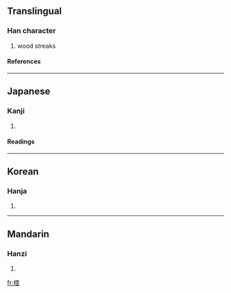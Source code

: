 ==Translingual==
===Han character===
{{Han char|rn=75|rad=木|as=12|sn=16|four=|canj=木一月戈 (DMBI)}}
# wood streaks
====References====
{{Han ref|kx=0553.130|dkj=15537|dj=0941.250|hdz=21290.050|uh=6A52|ud=27218}}

----
==Japanese==
===Kanji===
{{ja-kanji|grade=|rs=木12}}
# {{defn|Japanese}} 
====Readings====
{{ja-readings|on=[[うん]] (un)|kun=[[もくめ]] (mokume)}}

----
==Korean==
===Hanja===
{{ko-hanja|hangeul=운|eumhun=|rv=un|mr=un|y=wun}}
# {{defn|Korean}}

----
==Mandarin==
===Hanzi===
{{cmn-hanzi|pin=[[chén]] ([[chen2]]), [[dèng]] ([[deng4]]), [[yún]] ([[yun2]])|wg=ch'en<sup>2</sup>, teng<sup>4</sup>, yün<sup>2</sup>}}
# {{defn|Mandarin}}

[[fr:橒]]